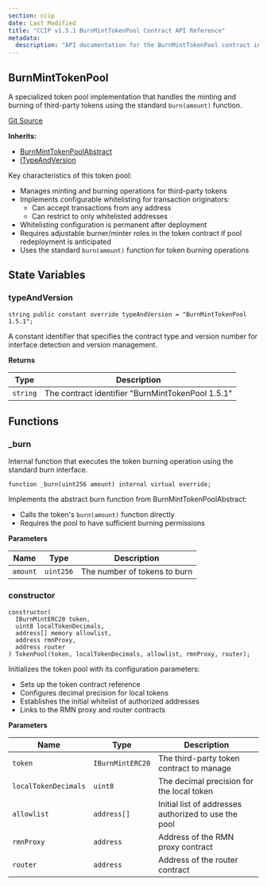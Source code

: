 ```yaml
---
section: ccip
date: Last Modified
title: "CCIP v1.5.1 BurnMintTokenPool Contract API Reference"
metadata:
  description: "API documentation for the BurnMintTokenPool contract in Chainlink CCIP v1.5.1, implementing burn/mint functionality for third-party tokens."
---
```



<CcipCommon callout="importCCIPPackage151" />

## BurnMintTokenPool

A specialized token pool implementation that handles the minting and burning of third-party tokens using the standard `burn(amount)` function.

[Git Source](https://github.com/smartcontractkit/ccip/blob/0df0625eea603ba8572d5382d72979a7f2b12bfb/contracts/src/v0.8/ccip/pools/BurnMintTokenPool.sol)

**Inherits:**

- [BurnMintTokenPoolAbstract](/ccip/api-reference/evm/v1.5.1/burn-mint-token-pool-abstract)
- [ITypeAndVersion](/ccip/api-reference/evm/v1.5.1/i-type-and-version)

<Aside>
Key characteristics of this token pool:

- Manages minting and burning operations for third-party tokens
- Implements configurable whitelisting for transaction originators:
  - Can accept transactions from any address
  - Can restrict to only whitelisted addresses
- Whitelisting configuration is permanent after deployment
- Requires adjustable burner/minter roles in the token contract if pool redeployment is anticipated
- Uses the standard `burn(amount)` function for token burning operations

</Aside>

## State Variables

### typeAndVersion

```solidity
string public constant override typeAndVersion = "BurnMintTokenPool 1.5.1";
```

<Aside>
  A constant identifier that specifies the contract type and version number for interface detection and version
  management.
</Aside>

**Returns**

| Type     | Description                                       |
| -------- | ------------------------------------------------- |
| `string` | The contract identifier "BurnMintTokenPool 1.5.1" |

## Functions

### \_burn

Internal function that executes the token burning operation using the standard burn interface.

```solidity
function _burn(uint256 amount) internal virtual override;
```

<Aside>

Implements the abstract burn function from BurnMintTokenPoolAbstract:

- Calls the token's `burn(amount)` function directly
- Requires the pool to have sufficient burning permissions

</Aside>

**Parameters**

| Name     | Type      | Description                  |
| -------- | --------- | ---------------------------- |
| `amount` | `uint256` | The number of tokens to burn |

### constructor

```solidity
constructor(
  IBurnMintERC20 token,
  uint8 localTokenDecimals,
  address[] memory allowlist,
  address rmnProxy,
  address router
) TokenPool(token, localTokenDecimals, allowlist, rmnProxy, router);
```

<Aside>
Initializes the token pool with its configuration parameters:

- Sets up the token contract reference
- Configures decimal precision for local tokens
- Establishes the initial whitelist of authorized addresses
- Links to the RMN proxy and router contracts

</Aside>

**Parameters**

| Name                 | Type             | Description                                          |
| -------------------- | ---------------- | ---------------------------------------------------- |
| `token`              | `IBurnMintERC20` | The third-party token contract to manage             |
| `localTokenDecimals` | `uint8`          | The decimal precision for the local token            |
| `allowlist`          | `address[]`      | Initial list of addresses authorized to use the pool |
| `rmnProxy`           | `address`        | Address of the RMN proxy contract                    |
| `router`             | `address`        | Address of the router contract                       |
